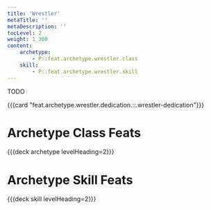 ```yaml
---
title: 'Wrestler'
metaTitle: ''
metaDescription: ''
tocLevel: 2
weight: 1_300
content:
    archetype:
        - P::feat.archetype.wrestler.class
    skill:
        - P::feat.archetype.wrestler.skill
---
```


TODO

{{{card "feat.archetype.wrestler.dedication.::.wrestler-dedication"}}}

# Archetype Class Feats

{{{deck archetype levelHeading=2}}}

# Archetype Skill Feats

{{{deck skill levelHeading=2}}}